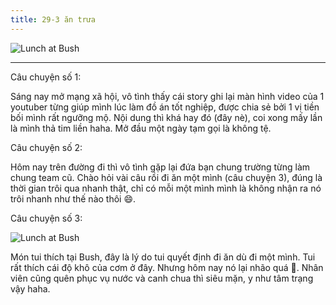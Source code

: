 ```yaml
---
title: 29-3 ăn trưa
---
```


![Lunch at Bush](img/IMG_1228_small.jpg)

<!--truncate-->

---

Câu chuyện số 1:

Sáng nay mở mạng xã hội, vô tình thấy cái story ghi lại màn hình video của 1 youtuber từng giúp mình lúc làm đồ án tốt nghiệp, được chia sẻ bởi 1 vị tiền bối mình rất ngưỡng mộ. Nội dung thì khá hay đó (đây nè), coi xong mấy lần là mình thả tim liền haha. Mở đầu một ngày tạm gọi là không tệ.

Câu chuyện số 2:

Hôm nay trên đường đi thì vô tình gặp lại đứa bạn chung trường từng làm chung team cũ. Chào hỏi vài câu rồi đi ăn một mình (câu chuyện 3), đúng là thời gian trôi qua nhanh thật, chỉ có mỗi một mình mình là không nhận ra nó trôi nhanh như thế nào thôi 😄.

Câu chuyện số 3:

![Lunch at Bush](img/IMG_1228.jpg)

Món tui thích tại Bush, đây là lý do tui quyết định đi ăn dù đi một mình. Tui rất thích cái độ khô của cơm ở đây. Nhưng hôm nay nó lại nhão quá 🫠. Nhân viên cũng quên phục vụ nước và canh chua thì siêu mặn, y như tâm trạng vậy haha.
